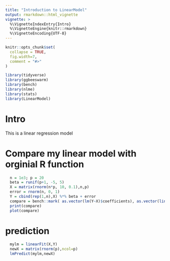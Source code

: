 ```yaml
---
title: "Introduction to LinearModel"
output: rmarkdown::html_vignette
vignette: >
  %\VignetteIndexEntry{Intro}
  %\VignetteEngine{knitr::rmarkdown}
  %\VignetteEncoding{UTF-8}
---
```


```r
knitr::opts_chunk$set(
  collapse = TRUE,
  fig.width=7,
  comment = "#>"
)
```
```r
library(tidyverse)
library(ggbeeswarm)
library(bench)
library(nlme)
library(stats)
library(LinearModel)

```

# Intro
This is a linear regression model

# Compare my linear model with orginial R function
```r
  n = 1e3; p = 20
  beta = runif(p+1, -5, 5)
  X = matrix(rnorm(n*p, 10, 0.1),n,p)
  error = rnorm(n, 0, 1)
  Y = cbind(rep(1,n),X) %*% beta + error
  compare = bench::mark( as.vector(lm(Y~X)$coefficients), as.vector(linearFit(X,Y)$coefficients) )
  print(compare)
  plot(compare)
```

# prediction
```r
  mylm = linearFit(X,Y)
  newX = matrix(rnorm(p),ncol=p)
  lmPredict(mylm,newX)
```
